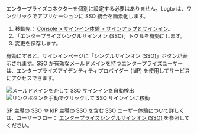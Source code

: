 エンタープライズコネクターを個別に設定する必要はありません。Logto は、ワンクリックでアプリケーションに SSO 統合を簡素化します。

1. 移動先： [Console > サインイン体験 > サインアップとサインイン](https://cloud.logto.io/to/sign-in-experience/sign-up-and-sign-in)。
2. 「エンタープライズシングルサインオン (SSO)」トグルを有効にします。
3. 変更を保存します。

有効にすると、サインインページに「シングルサインオン (SSO)」ボタンが表示されます。SSO が有効なメールドメインを持つエンタープライズユーザーは、エンタープライズアイデンティティプロバイダー (IdP) を使用してサービスにアクセスできます。

<img
  src="/img/tutorial/sso-email-auto-navigation.png"
  alt="メールドメインを介して SSO サインインを自動検出"
/>
<img
  src="/img/tutorial/sso-link-button-navigation.png"
  alt="リンクボタンを手動でクリックして SSO サインインに移動"
/>

SP 主導の SSO や IdP 主導の SSO を含む SSO ユーザー体験について詳しくは、ユーザーフロー： [エンタープライズシングルサインオン (SSO)](/end-user-flows/enterprise-sso) を参照してください。
